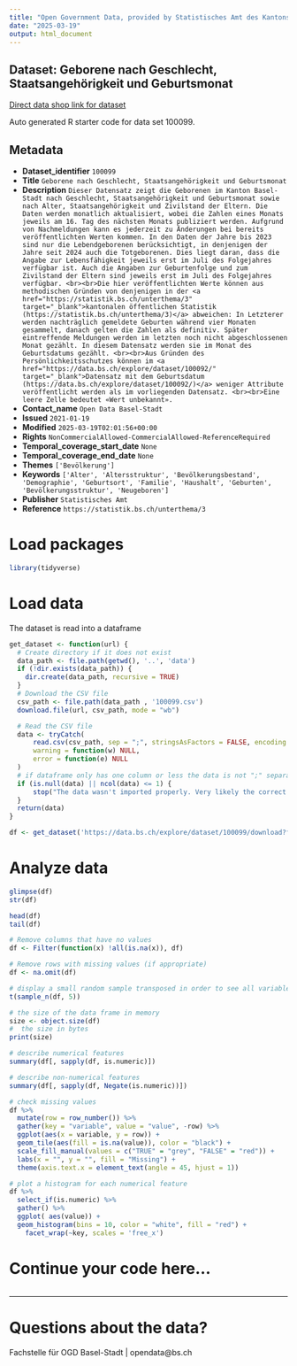 ```yaml
---
title: "Open Government Data, provided by Statistisches Amt des Kantons Basel-Stadt - Fachstelle OGD"
date: "2025-03-19"
output: html_document
---
```


## Dataset: Geborene nach Geschlecht, Staatsangehörigkeit und Geburtsmonat

[Direct data shop link for dataset](https://data.bs.ch/explore/dataset/100099)

Auto generated R starter code for data set 100099.

## Metadata

- **Dataset_identifier** `100099`
- **Title** `Geborene nach Geschlecht, Staatsangehörigkeit und Geburtsmonat`
- **Description** `Dieser Datensatz zeigt die Geborenen im Kanton Basel-Stadt nach Geschlecht, Staatsangehörigkeit und Geburtsmonat sowie nach Alter, Staatsangehörigkeit und Zivilstand der Eltern. Die Daten werden monatlich aktualisiert, wobei die Zahlen eines Monats jeweils am 16. Tag des nächsten Monats publiziert werden. Aufgrund von Nachmeldungen kann es jederzeit zu Änderungen bei bereits veröffentlichten Werten kommen. In den Daten der Jahre bis 2023 sind nur die Lebendgeborenen berücksichtigt, in denjenigen der Jahre seit 2024 auch die Totgeborenen. Dies liegt daran, dass die Angabe zur Lebensfähigkeit jeweils erst im Juli des Folgejahres verfügbar ist. Auch die Angaben zur Geburtenfolge und zum Zivilstand der Eltern sind jeweils erst im Juli des Folgejahres verfügbar. <br><br>Die hier veröffentlichten Werte können aus methodischen Gründen von denjenigen in der <a href="https://statistik.bs.ch/unterthema/3" target="_blank">kantonalen öffentlichen Statistik (https://statistik.bs.ch/unterthema/3)</a> abweichen: In Letzterer werden nachträglich gemeldete Geburten während vier Monaten gesammelt, danach gelten die Zahlen als definitiv. Später eintreffende Meldungen werden im letzten noch nicht abgeschlossenen Monat gezählt. In diesem Datensatz werden sie im Monat des Geburtsdatums gezählt. <br><br>Aus Gründen des Persönlichkeitsschutzes können im <a href="https://data.bs.ch/explore/dataset/100092/" target="_blank">Datensatz mit dem Geburtsdatum (https://data.bs.ch/explore/dataset/100092/)</a> weniger Attribute veröffentlicht werden als im vorliegenden Datensatz. <br><br>Eine leere Zelle bedeutet «Wert unbekannt».`
- **Contact_name** `Open Data Basel-Stadt`
- **Issued** `2021-01-19`
- **Modified** `2025-03-19T02:01:56+00:00`
- **Rights** `NonCommercialAllowed-CommercialAllowed-ReferenceRequired`
- **Temporal_coverage_start_date** `None`
- **Temporal_coverage_end_date** `None`
- **Themes** `['Bevölkerung']`
- **Keywords** `['Alter', 'Altersstruktur', 'Bevölkerungsbestand', 'Demographie', 'Geburtsort', 'Familie', 'Haushalt', 'Geburten', 'Bevölkerungsstruktur', 'Neugeboren']`
- **Publisher** `Statistisches Amt`
- **Reference** `https://statistik.bs.ch/unterthema/3`


# Load packages

```r

library(tidyverse)
```

# Load data

The dataset is read into a dataframe

```r
get_dataset <- function(url) {
  # Create directory if it does not exist
  data_path <- file.path(getwd(), '..', 'data')
  if (!dir.exists(data_path)) {
    dir.create(data_path, recursive = TRUE)
  }
  # Download the CSV file
  csv_path <- file.path(data_path , '100099.csv')
  download.file(url, csv_path, mode = "wb")

  # Read the CSV file
  data <- tryCatch(
      read.csv(csv_path, sep = ";", stringsAsFactors = FALSE, encoding = "UTF-8"),
      warning = function(w) NULL,
      error = function(e) NULL
  )
  # if dataframe only has one column or less the data is not ";" separated
  if (is.null(data) || ncol(data) <= 1) {
      stop("The data wasn't imported properly. Very likely the correct separator couldn't be found.\nPlease check the dataset manually and adjust the code.")
  }
  return(data)
}
```

```r

df <- get_dataset('https://data.bs.ch/explore/dataset/100099/download?format=csv&timezone=Europe%2FZurich')

```

# Analyze data

```r

glimpse(df)
str(df)

head(df)
tail(df)

```

```r
# Remove columns that have no values
df <- Filter(function(x) !all(is.na(x)), df)

# Remove rows with missing values (if appropriate)
df <- na.omit(df)
```

```r
# display a small random sample transposed in order to see all variables
t(sample_n(df, 5))
```

```r
# the size of the data frame in memory
size <- object.size(df)
#  the size in bytes
print(size)
```

```r
# describe numerical features
summary(df[, sapply(df, is.numeric)])
```

```r
# describe non-numerical features
summary(df[, sapply(df, Negate(is.numeric))])
```

```r
# check missing values
df %>%
  mutate(row = row_number()) %>%
  gather(key = "variable", value = "value", -row) %>%
  ggplot(aes(x = variable, y = row)) +
  geom_tile(aes(fill = is.na(value)), color = "black") +
  scale_fill_manual(values = c("TRUE" = "grey", "FALSE" = "red")) +
  labs(x = "", y = "", fill = "Missing") +
  theme(axis.text.x = element_text(angle = 45, hjust = 1))
```

```r
# plot a histogram for each numerical feature
df %>%
  select_if(is.numeric) %>%
  gather() %>%
  ggplot( aes(value)) +
  geom_histogram(bins = 10, color = "white", fill = "red") +
    facet_wrap(~key, scales = 'free_x')
```

# Continue your code here...

```r

```
------------------------------------------------------------------------

# Questions about the data?

Fachstelle für OGD Basel-Stadt | opendata@bs.ch
